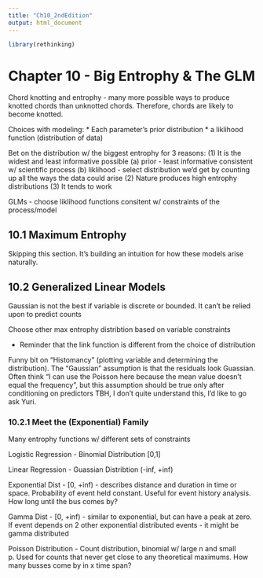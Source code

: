 ```yaml
---
title: "Ch10_2ndEdition"
output: html_document
---
```


```r
library(rethinking)
```

# Chapter 10 - Big Entrophy & The GLM

Chord knotting and entrophy - many more possible ways to produce knotted chords than unknotted chords. Therefore, chords are likely to become knotted. 

Choices with modeling:
  * Each parameter's prior distribution
  * a liklihood function (distribution of data)
  
Bet on the distribution w/ the biggest entrophy for 3 reasons:
(1) It is the widest and least informative possible
  (a) prior - least informative consistent w/ scientific process
  (b) liklihood - select distribution we'd get by counting up all the ways the data could arise
(2) Nature produces high entrophy distributions
(3) It tends to work

GLMs - choose liklihood functions consitent w/ constraints of the process/model

## 10.1 Maximum Entrophy 
Skipping this section. It's building an intuition for how these models arise naturally. 

## 10.2 Generalized Linear Models
Gaussian is not the best if variable is discrete or bounded. It can't be relied upon to predict counts

Choose other max entrophy distribtion based on variable constraints

* Reminder that the link function is different from the choice of distribution 

Funny bit on "Histomancy" (plotting variable and determining the distribution). The "Gaussian" assumption is that the residuals look Guassian. Often think "I can use the Poisson here because the mean value doesn't equal the frequency", but this assumption should be true only after conditioning on predictors 
TBH, I don't quite understand this, I'd like to go ask Yuri.

### 10.2.1 Meet the (Exponential) Family
Many entrophy functions w/ different sets of constraints

Logistic Regression - Binomial Distribution [0,1]

Linear Regression - Guassian Distribtion (-inf, +inf)

Exponential Dist - [0, +inf) - describes distance and duration in time or space. Probability of event held constant. Useful for event history analysis. How long until the bus comes by? 

Gamma Dist - [0, +inf) - similar to exponential, but can have a peak at zero. If event depends on 2 other exponential distributed events - it might be gamma distributed

Poisson Distribution - Count distribution, binomial w/ large n and small p. Used for counts that never get close to any theoretical maximums. How many busses come by in x time span?
